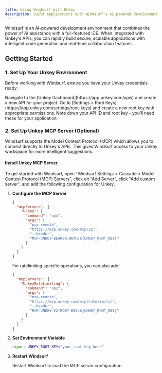 ```yaml
---
title: Using Windsurf with Unkey
description: Build applications with Windsurf's AI-powered development environment and Unkey's APIs
---
```


Windsurf is an AI-powered development environment that combines the power of AI assistance with a full-featured IDE. When integrated with Unkey's APIs, you can rapidly build secure, scalable applications with intelligent code generation and real-time collaboration features.

## Getting Started

### 1. Set Up Your Unkey Environment

Before working with Windsurf, ensure you have your Unkey credentials ready:

<Steps>
<Step title="Create Your API" stepNumber={1}>
Navigate to the [Unkey Dashboard](https://app.unkey.com/apis) and create a new API for your project.
</Step>

<Step title="Generate Root Key" stepNumber={2}>
Go to [Settings > Root Keys](https://app.unkey.com/settings/root-keys) and create a new root key with appropriate permissions.
</Step>

<Step title="Copy API Details" stepNumber={3}>
Note down your API ID and root key - you'll need these for your application.
</Step>
</Steps>

### 2. Set Up Unkey MCP Server (Optional)

Windsurf supports the Model Context Protocol (MCP) which allows you to connect directly to Unkey's APIs. This gives Windsurf access to your Unkey workspace for more intelligent suggestions.

#### Install Unkey MCP Server

To get started with Windsurf, open "Windsurf Settings > Cascade > Model Context Protocol (MCP) Servers", click on "Add Server", click "Add custom server", and add the following configuration for Unkey.

1. **Configure the MCP Server**

   ```json
   {
     "mcpServers": {
       "Unkey": {
         "command": "npx",
         "args": [
           "mcp-remote",
           "https://mcp.unkey.com/mcp/v1",
           "--header",
           "MCP-UNKEY-BEARER-AUTH:${UNKEY_ROOT_KEY}"
         ]
       }
     }
   }
   ```

   For ratelimiting specific operations, you can also add:

   ```json
   {
     "mcpServers": {
       "UnkeyRateLimiting": {
         "command": "npx",
         "args": [
           "mcp-remote",
           "https://mcp.unkey.com/mcp/ratelimits/",
           "--header",
           "MCP-UNKEY-V2-ROOT-KEY:${UNKEY_ROOT_KEY}"
         ]
       }
     }
   }
   ```

2. **Set Environment Variable**

   ```bash
   export UNKEY_ROOT_KEY="your_root_key_here"
   ```

3. **Restart Windsurf**

   Restart Windsurf to load the MCP server configuration.
